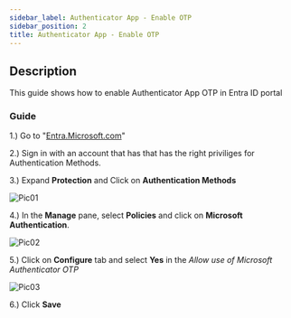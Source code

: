 ```yaml
---
sidebar_label: Authenticator App - Enable OTP
sidebar_position: 2
title: Authenticator App - Enable OTP
---
```


## Description
This guide shows how to enable Authenticator App OTP in Entra ID portal

### Guide
1.) Go to "[Entra.Microsoft.com](https://entra.microsoft.com)"

2.) Sign in with an account that has that has the right priviliges for Authentication Methods.

3.) Expand **Protection** and Click on **Authentication Methods**

![Pic01](/img/Authenticator-App-Enable-OTP/Pic01.png)

4.) In the **Manage** pane, select **Policies** and click on **Microsoft Authentication**. 

![Pic02](/img/Authenticator-App-Enable-OTP/Pic02.png)

5.) Click on **Configure** tab and select **Yes** in the *Allow use of Microsoft Authenticator OTP*

![Pic03](/img/Authenticator-App-Enable-OTP/Pic03.png)

6.) Click **Save**

